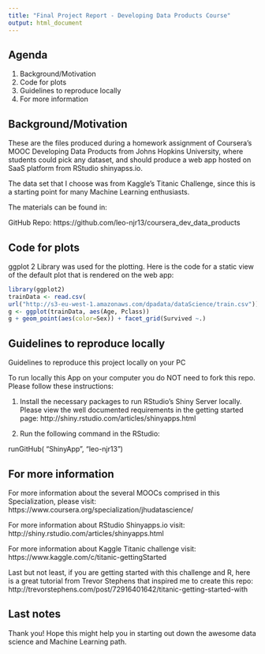 ```yaml
---
title: "Final Project Report - Developing Data Products Course"
output: html_document
---
```


## Agenda

1. Background/Motivation
2. Code for plots
3. Guidelines to reproduce locally
4. For more information


## Background/Motivation

These are the files produced during a homework assignment of Coursera's MOOC Developing Data Products from Johns Hopkins University, where students could pick any dataset, and should produce a web app hosted on SaaS platform from RStudio shinyapss.io.

The data set that I choose was from Kaggle's Titanic Challenge, since this is a starting point for many Machine Learning enthusiasts. 

The materials can be found in:


GitHub Repo: https://github.com/leo-njr13/coursera_dev_data_products



## Code for plots

ggplot 2 Library was used for the plotting. Here is the code for a static view of the default plot that is rendered on the web app:
```r
library(ggplot2)
trainData <- read.csv(
url("http://s3-eu-west-1.amazonaws.com/dpadata/dataScience/train.csv"))
g <- ggplot(trainData, aes(Age, Pclass))
g + geom_point(aes(color=Sex)) + facet_grid(Survived ~.)
```

 

## Guidelines to reproduce locally

Guidelines to reproduce this project locally on your PC

To run locally this App on your computer you do NOT need to fork this repo. Please follow these instructions:

1. Install the necessary packages to run RStudio's Shiny Server locally. Please view the well documented requirements in the getting started page: http://shiny.rstudio.com/articles/shinyapps.html

2. Run the following command in the RStudio:

 runGitHub( "ShinyApp", "leo-njr13")



## For more information
For more information about the several MOOCs comprised in this Specialization, please visit:
https://www.coursera.org/specialization/jhudatascience/

For more information about RStudio Shinyapps.io visit:
http://shiny.rstudio.com/articles/shinyapps.html

For more information about Kaggle Titanic challenge visit:
https://www.kaggle.com/c/titanic-gettingStarted

Last but not least, if you are getting started with this challenge and R, here is a great tutorial from Trevor Stephens that inspired me to create this repo:
http://trevorstephens.com/post/72916401642/titanic-getting-started-with


## Last notes

Thank you! 
Hope this might help you in starting out down the awesome data science and Machine Learning path.

